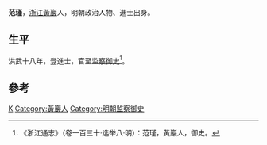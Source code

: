 {{Otheruses|other=名为范瑾的其他人物|范瑾}}

'''范瑾'''，[[浙江|浙江]][[黃巖|黃巖]]人，明朝政治人物、進士出身。

== 生平 ==
洪武十八年，登進士，官至[[监察御史|监察御史]]<ref>《浙江通志》（卷一百三十·选举八·明）：范瑾，黃巖人，御史。</ref>。

==參考==
{{reflist}}

{{洪武十八年乙丑科殿試金榜}}

{{Authority control}}

{{DEFAULTSORT:Fan范}}
[[Category:范姓|K]]
[[Category:黃巖人|Category:黃巖人]]
[[Category:明朝监察御史|Category:明朝监察御史]]


{{明朝人物小作品}}